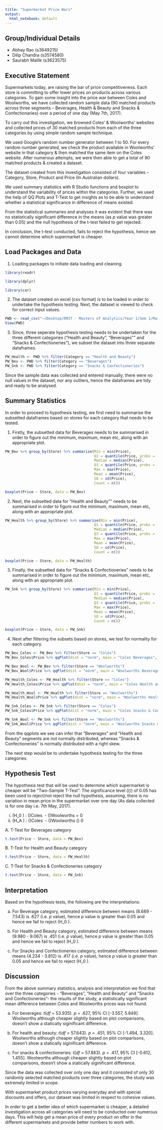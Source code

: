 ```yaml
---
title: "Supermarket Price Wars"
output:
  html_notebook: default
---
```


## Group/Individual Details

* Abhay Rao (s3649215)
* Dilip Chandra (s3574580)
* Saurabh Mallik (s3623575)

## Executive Statement

Supermarkets today, are raising the bar of price competitiveness. Each store is committing to offer lower prices on products across various categories. To gain some insight into the price war between Coles and Woolworths, we have collected random sample data (90 matched products across three segments – Beverages, Health & Beauty and Snacks & Confectionaries) over a period of one day (May 7th, 2017).

To carry out this investigation, we browsed Coles’ & Woolworths’ websites and collected prices of 30 matched products from each of the three categories by using simple random sample technique.

We used Google’s random number generator between 1 to 50. For every random number generated, we check the product available in Woolworths’ website in that category & then matched the same item on the Coles website. After numerous attempts, we were then able to get a total of 90 matched products & created a dataset.

The dataset created from this investigation consisted of four variables – Category, Store, Product and Price (In Australian dollars).

We used summary statistics with R Studio functions and boxplot to understand the variability of prices within the categories. Further, we used the help of QQ Plots and T-Test to get insights as to be able to understand whether a statistical significance in difference of means existed.

From the statistical summaries and analyses it was evident that there was no statistically significant difference in the means (as $p$ value was greater than 0.05) and the null hypothesis of the t-test failed to get rejected.

In conclusion, the t-test conducted, fails to reject the hypothesis, hence we cannot determine which supermarket is cheaper.



## Load Packages and Data
1. Loading packages to initiate data loading and cleaning.

```r
library(readr)

library(dplyr)

library(car)
```


2. The dataset created on excel (csv format) is to be loaded in order to undertake the hypothesis testing. Next, the dataset is viewed to check for correct input values.
```r
PWD <- read_csv("~/Desktop/RMIT - Masters of Analytics/Year 1/Sem 1/Math1324 (Introduction to Statistics)/Assignment 3/PWD.csv")
View(PWD)
```


3. Since, three seperate hypothesis testing needs to be undertaken for the three different categories ("Health and Beauty", "Beverages"" and "Snacks & Confectioneries"), we subset the dataset into three separate dataframes.
```r
PW_Health <- PWD %>% filter(Category == "Health and Beauty")
PW_Bev <- PWD %>% filter(Category == "Beverages")
PW_Snk <- PWD %>% filter(Category == "Snacks & Confectioneries")
```


Since the sample data was collected and entered manually, there were no null values in the dataset, nor any outliers, hence the dataframes are tidy and ready to be analysed.

## Summary Statistics

In order to proceed to hypothesis testing, we first need to summarise the subsetted dataframes based on stores for each category that needs to be tested.

1. Firstly, the subsetted data for Beverages needs to be summarised in order to figure out the minimum, maximum, mean etc, along with an appropriate plot.

```r
PW_Bev %>% group_by(Store) %>% summarise(Min = min(Price),
                                         Q1 = quantile(Price, probs = .25),
                                         Median = median(Price),
                                         Q3 = quantile(Price, probs = .75),
                                         Max = max(Price),
                                         Mean = mean(Price),
                                         SD = sd(Price),
                                         Count = n())

boxplot(Price ~ Store, data = PW_Bev)
```

2. Next, the subsetted data for "Health and Beauty"" needs to be summarised in order to figure out the minimum, maximum, mean etc, along with an appropriate plot.

```r
PW_Health %>% group_by(Store) %>% summarise(Min = min(Price),
                                         Q1 = quantile(Price, probs = .25),
                                         Median = median(Price),
                                         Q3 = quantile(Price, probs = .75),
                                         Max = max(Price),
                                         Mean = mean(Price),
                                         SD = sd(Price),
                                         Count = n())

boxplot(Price ~ Store, data = PW_Health)
```



3. Finally, the subsetted data for "Snacks & Confectioneries" needs to be summarised in order to figure out the minimum, maximum, mean etc, along with an appropriate plot.

```r
PW_Snk %>% group_by(Store) %>% summarise(Min = min(Price),
                                         Q1 = quantile(Price, probs = .25),
                                         Median = median(Price),
                                         Q3 = quantile(Price, probs = .75),
                                         Max = max(Price),
                                         Mean = mean(Price),
                                         SD = sd(Price),
                                         Count = n())

boxplot(Price ~ Store, data = PW_Snk)
```

4. Next after filtering the subsets based on stores, we test for normality for each category.
```r
PW_Bev_Coles <- PW_Bev %>% filter(Store == "Coles")
PW_Bev_Coles$Price %>% qqPlot(dist = "norm", main = "Coles Beverages", ylab = "Price")

PW_Bev_Wool <- PW_Bev %>% filter(Store == "Woolworths")
PW_Bev_Wool$Price %>% qqPlot(dist = "norm", main = "Woolworths Beverages", ylab = "Price")

PW_Health_Coles <- PW_Health %>% filter(Store == "Coles")
PW_Health_Coles$Price %>% qqPlot(dist = "norm", main = "Coles Health and Beauty", ylab = "Price")

PW_Health_Wool <- PW_Health %>% filter(Store == "Woolworths")
PW_Health_Wool$Price %>% qqPlot(dist = "norm", main = "Woolworths Health and Beauty", ylab = "Price")

PW_Snk_Coles <- PW_Snk %>% filter(Store == "Coles")
PW_Snk_Coles$Price %>% qqPlot(dist = "norm", main = "Coles Snacks & Confectioneries", ylab = "Price")

PW_Snk_Wool <- PW_Snk %>% filter(Store == "Woolworths")
PW_Snk_Wool$Price %>% qqPlot(dist = "norm", main = "Woolworths Snacks & Confectioneries", ylab = "Price")
```

From the qqplots we see can infer that "Beverages" and "Health and Beauty" segments are not normally distributed, whereas "Snacks & Confectioneries" is normally distributed with a right skew.

The next step would be to undertake hypothesis testing for the three categories.

## Hypothesis Test

The hypothesis test that will be used to determine which supermarket is cheaper will be "Two-Sample T-Test". The significance level (\(\alpha \)) of 0.05 has been used to reject/not reject the null hypothesis, assuming, there is no variation in mean price in the supermarket over one day (As data collected is for one day i.e. 7th May, 2017).

i. \(H_0 \) : \(\mu \)Coles \ - \(\mu \)Woolworths  = 0  
ii. \(H_A \) : \(\mu \)Coles \ - \(\mu \)Woolworths  \(\neq \) 0

A. T-Test for Beverages category
```r
t.test(Price ~ Store, data = PW_Bev)
```


B. T-Test for Health and Beauty category
```r
t.test(Price ~ Store, data = PW_Health)
```


C. T-Test for Snacks & Confectioneries category
```r
t.test(Price ~ Store, data = PW_Snk)
```

## Interpretation

Based on the hypothesis tests, the following are the interpretations:

a. For Beverage category, estimated difference between means (8.689 - 7.543) is .627 (i.e. $p$ value), hence $p$ value is greater than 0.05 and hence we fail to reject \(H_0 \).

b. For Health and Beauty category, estimated difference between means (9.980 - 9.067) is .451 (i.e. $p$ value), hence $p$ value is greater than 0.05 and hence we fail to reject \(H_0 \).

c. For Snacks and Confectioneries category, estimated difference between means (4.234 - 3.812) is .417 (i.e. $p$ value), hence $p$ value is greater than 0.05 and hence we fail to reject \(H_0 \).

## Discussion 

From the above summary statistics, analysis and interpretation we find that over the three categories - "Beverages", "Health and Beauty" and "Snacks and Confectioneries"- the results of the study, a statistically significant mean difference between Coles and Woolworths prices was not found.

a. For beverages: $t$($df$ = 53.935). $p$ = .627, 95% CI [-3.557, 5.849]. Woolworths although cheaper slightly based on plot comparisons, doesn't show a statically siginificant difference.

b. For health and beauty: $t$($df$ = 57.643). $p$ = .451, 95% CI [-1.494, 3.320]. Woolworths although cheaper slightly based on plot comparisons, doesn't show a statically siginificant difference.

c. For snacks & confectioneries: $t$($df$ = 57.883). $p$ = .417, 95% CI [-0.612, 1.455]. Woolworths although cheaper slightly based on plot comparisons, doesn't show a statically siginificant difference.

Since the data was collected over only one day and it consisted of only 30 randomly selected matched products over three categories, the study was extremely limited in scope. 

With supermarket product prices varying everyday and with special discounts and offers, our dataset was limited in respect to cohesive values.

In order to get a better idea of which supermarket is cheaper, a detailed investigation across all categories will need to be conducted over numerous days. This will help get a mean price of every product on offer in the different supermarkets and provide better numbers to work with.